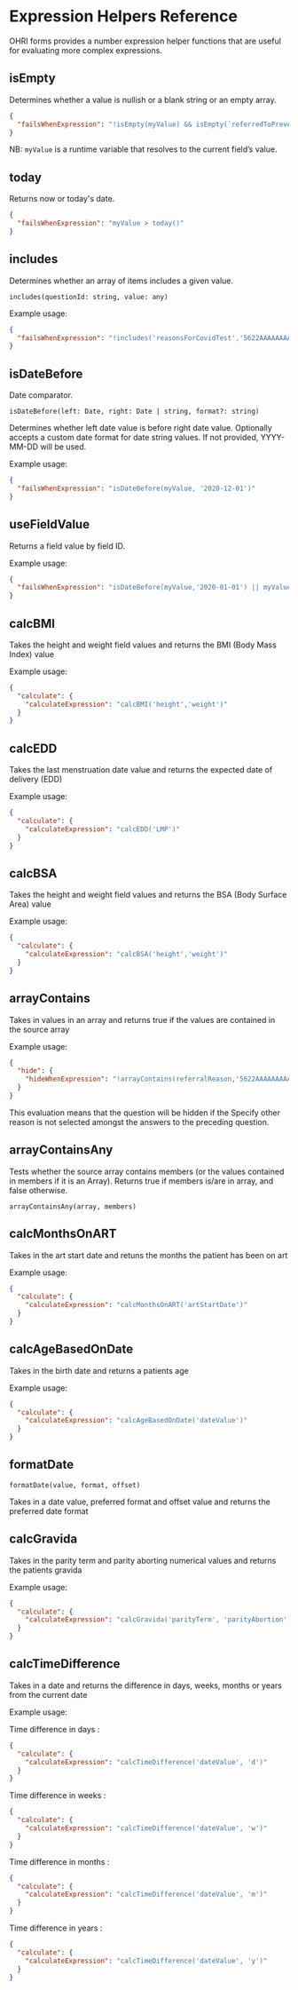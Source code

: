 # Expression Helpers Reference

OHRI forms provides a number expression helper functions that are useful for evaluating more complex expressions.

## isEmpty

Determines whether a value is nullish or a blank string or an empty array.

```json copy
{
  "failsWhenExpression": "!isEmpty(myValue) && isEmpty(`referredToPreventionServices`)"
}
```

NB: `myValue` is a runtime variable that resolves to the current field’s value.

## today

Returns now or today's date.

```json copy
{
  "failsWhenExpression": "myValue > today()"
}
```

## includes

Determines whether an array of items includes a given value.

`includes(questionId: string, value: any)`

Example usage:

```json copy
{
  "failsWhenExpression": "!includes('reasonsForCovidTest','5622AAAAAAAAAAAAAAAAAAAAAAAAAAAAAAAA')"
}
```

## isDateBefore

Date comparator.

`isDateBefore(left: Date, right: Date | string, format?: string)`

Determines whether left date value is before right date value. Optionally accepts a custom date format for date string values. If not provided, YYYY-MM-DD will be used.

Example usage:

```json copy
{
  "failsWhenExpression": "isDateBefore(myValue, '2020-12-01')"
}
```

## useFieldValue

Returns a field value by field ID.

Example usage:

```json copy
{
  "failsWhenExpression": "isDateBefore(myValue,'2020-01-01') || myValue <= useFieldValue('vaccinationDate')"
}
```

## calcBMI

Takes the height and weight field values and returns the BMI (Body Mass Index) value

Example usage:

```json copy
{
  "calculate": {
    "calculateExpression": "calcBMI('height','weight')"
  }
}
```

## calcEDD

Takes the last menstruation date value and returns the expected date of delivery (EDD)

Example usage:

```json copy
{
  "calculate": {
    "calculateExpression": "calcEDD('LMP')"
  }
}
```

## calcBSA

Takes the height and weight field values and returns the BSA (Body Surface Area) value

Example usage:

```json copy
{
  "calculate": {
    "calculateExpression": "calcBSA('height','weight')"
  }
}
```

## arrayContains

Takes in values in an array and returns true if the values are contained in the source array

Example usage:

```json copy
{
  "hide": {
    "hideWhenExpression": "!arrayContains(referralReason,'5622AAAAAAAAAAAAAAAAAAAAAAAAAAAAAAAA')"
  }
}
```
This evaluation means that the question will be hidden if the Specify other reason is not selected amongst the answers to the preceding question.

## arrayContainsAny

Tests whether the source array contains members (or the values contained in members if it is an Array). Returns true if members is/are in array, and false otherwise.

`arrayContainsAny(array, members)`

## calcMonthsOnART 

Takes in the art start date and retuns the months the patient has been on art

Example usage:

```json copy
{
  "calculate": {
    "calculateExpression": "calcMonthsOnART('artStartDate')"
  }
}
```

## calcAgeBasedOnDate

Takes in the birth date and returns a patients age

Example usage:

```json copy
{
  "calculate": {
    "calculateExpression": "calcAgeBasedOnDate('dateValue')"
  }
}
```

## formatDate

`formatDate(value, format, offset)`

Takes in a date value, preferred format and offset value and returns the preferred date format

## calcGravida

Takes in the parity term and parity aborting numerical values and returns the patients gravida

Example usage:

```json copy
{
  "calculate": {
    "calculateExpression": "calcGravida('parityTerm', 'parityAbortion')"
  }
}
```

## calcTimeDifference

Takes in a date and returns the difference in days, weeks, months or years from the current date

Example usage:

Time difference in days :

```json copy
{
  "calculate": {
    "calculateExpression": "calcTimeDifference('dateValue', 'd')"
  }
}
```

Time difference in weeks :

```json copy
{
  "calculate": {
    "calculateExpression": "calcTimeDifference('dateValue', 'w')"
  }
}
```

Time difference in months :

```json copy
{
  "calculate": {
    "calculateExpression": "calcTimeDifference('dateValue', 'm')"
  }
}
```

Time difference in years :

```json copy
{
  "calculate": {
    "calculateExpression": "calcTimeDifference('dateValue', 'y')"
  }
}
```

